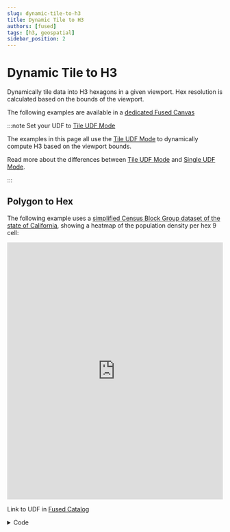 ```yaml
---
slug: dynamic-tile-to-h3
title: Dynamic Tile to H3
authors: [fused]
tags: [h3, geospatial]
sidebar_position: 2
---
```


# Dynamic Tile to H3

Dynamically tile data into H3 hexagons in a given viewport. Hex resolution is calculated based on the bounds of the viewport.

The following examples are available in a [dedicated Fused Canvas](https://www.fused.io/canvas/fc_6axFAIdiqYrWuLNkDXi06c)

:::note Set your UDF to [Tile UDF Mode](/tutorials/Geospatial%20with%20Fused/filetile/#tile-udf)

The examples in this page all use the [Tile UDF Mode](/tutorials/Geospatial%20with%20Fused/filetile/#tile-udf) to dynamically compute H3 based on the viewport bounds.

Read more about the differences between [Tile UDF Mode](/tutorials/Geospatial%20with%20Fused/filetile/#tile-udf) and [Single UDF Mode](/tutorials/Geospatial%20with%20Fused/filetile/#single-udf).

:::

## Polygon to Hex

The following example uses a [simplified Census Block Group dataset of the state of California](https://www.fused.io/workbench/files?path=s3%3A%2F%2Ffused-asset%2Fdemos%2Fcatchment_analysis%2Fsimplified_acs_bg_ca_2022.parquet), showing a heatmap of the population density per hex 9 cell:

<iframe 
  src="https://www.fused.io/server/v1/realtime-shared/fc_6axFAIdiqYrWuLNkDXi06c-hex_tile_map_template_with_tooltip_v2/run/file"
  width="100%"
  height="600px"
  frameBorder="0"
  style={{borderRadius: '8px'}}
></iframe>

Link to UDF in [Fused Catalog](https://www.fused.io/workbench/catalog/census_to_hex_template_v2-53ff4b2f-fb6e-4284-9c0d-4b5f04b4f3d1)

<details>
<summary>Code</summary>
```python showLineNumbers
@fused.udf
def udf(
    bounds: fused.types.Bounds = [-125.0, 24.0, -66.9, 49.0],
    path: str = "s3://fused-asset/demos/catchment_analysis/simplified_acs_bg_ca_2022.parquet",
    min_hex_cell_res: int= 11, # Increase this if working with high res local data
    max_hex_cell_res: int= 4,
):
    import pandas as pd
    import geopandas as gpd
    
    common = fused.load("https://github.com/fusedio/udfs/tree/f430c25/public/common/")
    
    # Dynamic H3 resolution
    def dynamic_h3_res(b):
        z = common.estimate_zoom(b)
        return max(min(int(2 + z / 1.5),min_hex_cell_res), max_hex_cell_res)
    
    parent_res = max(dynamic_h3_res(bounds) - 1, 0)
    
    # Load and clip data
    gdf = gpd.read_parquet(path)
    tile = common.get_tiles(bounds, clip=True)
    gdf = gdf.to_crs(4326).clip(tile)
    
    # Early exit if empty
    if len(gdf) == 0:
        return pd.DataFrame(columns=["hex", "POP", "pct"])
    
    # Hexify
    con = common.duckdb_connect()
    df_hex = common.gdf_to_hex(gdf, res=parent_res, add_latlng_cols=None)
    con.register("df_hex", df_hex)
    
    # Aggregate to parent hexagons and calculate percentages
    # In this case we're aggregating by sum
    query = f"""
    WITH agg AS (
        SELECT 
            h3_cell_to_parent(hex, {parent_res}) AS hex, 
            SUM(POP) AS POP
        FROM df_hex
        GROUP BY hex
    )
    SELECT
        hex,
        POP,
        POP * 100.0 / SUM(POP) OVER () AS pct
    FROM agg
    ORDER BY POP DESC
    """
    
    return con.sql(query).df()
```
</details>

### Requirements

- Polygon Dataset
```csv
          GEOID  POP  ...                                           geometry
0  060376500012  82   ...  POLYGON ((-118.32649 33.88282, -118.32206 33.8...
1  060376500014  315  ...  POLYGON ((-118.32647 33.87978, -118.32214 33.8...
2  060376503002  145  ...  POLYGON ((-118.3525 33.87249, -118.34388 33.87...
```

- Passing the [viewport `bounds`](/tutorials/Geospatial%20with%20Fused/filetile/#bounds)

```python showLineNumbers
bounds: fused.types.Bounds = [-118.32649, 33.87249, -118.32206, 33.88282]
```

- Field to hexagonify & Aggregation function. In this example we're summing the population: `POP`

### Logic

1. Get tile & hex resolution

```python showLineNumbers
common = fused.load("https://github.com/fusedio/udfs/tree/f430c25/public/common/")

def dynamic_h3_res(b):
    z = common.estimate_zoom(b)
    return max(min(int(2 + z / 1.5),min_hex_cell_res), max_hex_cell_res)

parent_res = max(dynamic_h3_res(bounds) - 1, 0)
```

2. Load data & clip to tile

```python showLineNumbers
gdf = gpd.read_parquet(path)
tile = common.get_tiles(bounds, clip=True)
gdf = gdf.to_crs(4326).clip(tile)
```

3. Hexify

```python showLineNumbers
# We'll use functions from the common UDFs
df_hex = common.gdf_to_hex(gdf, res=parent_res, add_latlng_cols=None)
```

4. Aggregate

```python showLineNumbers
query = f"""
WITH agg AS (
    SELECT 
        h3_cell_to_parent(hex, {parent_res}) AS hex, 
        SUM(POP) AS POP
    FROM df_hex
    GROUP BY hex
)
SELECT
    hex,
    POP,
    POP * 100.0 / SUM(POP) OVER () AS pct
FROM agg
ORDER BY POP DESC
"""

hex_df = con.sql(query).df()
```

## Raster to Hex

This example uses [AWS's Terrain Tiles](https://registry.opendata.aws/terrain-tiles/) tiled GeoTiff data. Hexagons show elevation data:

<iframe 
  src="https://www.fused.io/server/v1/realtime-shared/fsh_5o5UNLYxDNTN5ldzVFkeuR/run/file"
  width="100%"
  height="600px"
  frameBorder="0"
  style={{borderRadius: '8px'}}
></iframe>

Link to UDF in [Fused Catalog](https://github.com/fusedio/udfs/tree/966a45f/community/sina/DEM_Tile_Example/)

<details>
<summary>Code Details</summary>
```python showLineNumbers
@fused.udf
def udf(bounds: fused.types.Bounds = [-90.691,-21.719,-21.300,75.897], stats_type="mean", type='hex', color_scale:float=1):
    import pandas as pd
    import rioxarray

    common = fused.load("https://github.com/fusedio/udfs/tree/b7637ee/public/common/")
    # convert bounds to tile
    tile = common.get_tiles(bounds, clip=True)

    # 1. Initial parameters
    x, y, z = tile.iloc[0][["x", "y", "z"]]
    url = f"https://s3.amazonaws.com/elevation-tiles-prod/geotiff/{z}/{x}/{y}.tif"
    if type=='png':
        return url_to_plasma(url, min_max=(-1000,2000/color_scale**0.5), colormap='plasma')
    else:
        
        res_offset = 1  # lower makes the hex finer
        h3_size = max(min(int(3 + z / 2), 12) - res_offset, 2)
        print(h3_size)
    
        # 2. Read tiff
        da_tiff = rioxarray.open_rasterio(url).squeeze(drop=True).rio.reproject("EPSG:4326")
        df_tiff = da_tiff.to_dataframe("data").reset_index()[["y", "x", "data"]]
    
        # 3. Hexagonify & aggregate
        df = aggregate_df_hex(
            df_tiff, h3_size, latlng_cols=["y", "x"], stats_type=stats_type
        )
        df["elev_scale"] = int((15 - z) * 1)
        df["metric"]=df["metric"]*color_scale
        df = df[df["metric"] > 0]
        return df



def url_to_plasma(url, min_max=None, colormap='plasma'):
    common = fused.load("https://github.com/fusedio/udfs/tree/b7637ee/public/common/")

    return common.arr_to_plasma(common.url_to_arr(url).squeeze(), min_max=min_max, colormap=colormap, reverse=False)


@fused.cache
def df_to_hex(df, res, latlng_cols=("lat", "lng")):  
    common = fused.load("https://github.com/fusedio/udfs/tree/b7637ee/public/common/")
    qr = f"""
            SELECT h3_latlng_to_cell({latlng_cols[0]}, {latlng_cols[1]}, {res}) AS hex, ARRAY_AGG(data) as agg_data
            FROM df
            group by 1
          --  order by 1
        """
    con = common.duckdb_connect()
    return con.query(qr).df()


@fused.cache
def aggregate_df_hex(df, res, latlng_cols=("lat", "lng"), stats_type="mean"):
    import pandas as pd

    df = df_to_hex(df, res=res, latlng_cols=latlng_cols)
    if stats_type == "sum":
        fn = lambda x: pd.Series(x).sum()
    elif stats_type == "mean":
        fn = lambda x: pd.Series(x).mean()
    else:
        fn = lambda x: pd.Series(x).mean()
    df["metric"] = df.agg_data.map(fn)
    return df

```
</details>

### Requirements

- Raster Dataset (in this case [AWS's Terrain Tiles](https://registry.opendata.aws/terrain-tiles/)):

```bash
                y           x  data
0       84.776183 -179.725474 -2191
1       84.776183 -179.176421 -2176
2       84.776183 -178.627369 -2176
```

- Passing the [viewport `bounds`](/tutorials/Geospatial%20with%20Fused/filetile/#bounds)

```python showLineNumbers
bounds: fused.types.Bounds = [-90.691,-21.719,-21.300,75.897]
```

### Logic

1. Get tile & hex resolution

```python showLineNumbers
x, y, z = tile.iloc[0][["x", "y", "z"]]
url = f"https://s3.amazonaws.com/elevation-tiles-prod/geotiff/{z}/{x}/{y}.tif"

res_offset = 1  # lower makes the hex finer
h3_size = max(min(int(3 + z / 2), 12) - res_offset, 2)
```

2. Read array & return as dataframe

```python showLineNumbers
da_tiff = rioxarray.open_rasterio(url).squeeze(drop=True).rio.reproject("EPSG:4326")
df_tiff = da_tiff.to_dataframe("data").reset_index()[["y", "x", "data"]]
```

3. Hexagonify & aggregate

```python showLineNumbers
df = df_tiff
res = h3_size
latlng_cols=("lat", "lng")

# duckdb query 
qr = f"""
        SELECT h3_latlng_to_cell({latlng_cols[0]}, {latlng_cols[1]}, {res}) AS hex, ARRAY_AGG(data) as agg_data
        FROM df
        group by 1
    """
```

4. Aggregate 

```python showLineNumbers
@fused.cache
def aggregate_df_hex(df, res, latlng_cols=("lat", "lng"), stats_type="mean"):
    import pandas as pd

    df = df_to_hex(df, res=res, latlng_cols=latlng_cols)
    if stats_type == "sum":
        fn = lambda x: pd.Series(x).sum()
    elif stats_type == "mean":
        fn = lambda x: pd.Series(x).mean()
    else:
        fn = lambda x: pd.Series(x).mean()
    df["metric"] = df.agg_data.map(fn)
    return df
```

## Visualize H3 

### Custom Map UDF

We built a [custom Map UDF template](https://www.fused.io/workbench/catalog/Hex_Tile_Map_Template-f9e91177-3225-4cf5-ab07-7b5d10b6bdff) that takes in H3 hexagons and renders them on a map.

Using this template you simply need to pass your data & a custom config to render a custom HTML map:

<iframe 
  src="https://www.fused.io/server/v1/realtime-shared/fsh_3dFHuJqgI1wucNJMJf06Ii/run/file"
  width="100%"
  height="600px"
  frameBorder="0"
  style={{borderRadius: '8px'}}
></iframe>

<details>
<summary>Code</summary>

```python showLineNumbers
@fused.udf
def udf():
    """
    Visualize the California census block-group hex tiles on a map using the
    `hex_tile_map_template_with_tooltip_v2` template.

    The template is called via its shared token (or name) and is provided with:
      • tile_url_template – points to the vector-tile UDF `census_hex_all_california_bg`
      • config_json – a purple colour scale for the POP attribute (0-10 000)
      • tooltip_columns – columns to show when hovering (POP, GEOID, NAME)
    """
    # URL that serves the vector tiles for the census hex data.
    tile_url_template = (
        "https://www.fused.io/server/v1/realtime-shared/"
        "fsh_3jeg2MDjozUl8kXqSAxFGE/run/tiles/{z}/{x}/{y}?dtype_out_vector=json"
    )

    # Configuration for the H3HexagonLayer – purple colour ramp on POP (0-10 000)
    config_json = r"""{
      "tileLayer": {
        "@@type": "TileLayer",
        "maxZoom": 12
      },
      "hexLayer": {
        "@@type": "H3HexagonLayer",
        "filled": true,
        "pickable": true,
        "extruded": false,
        "getHexagon": "@@=properties.hex",
        "getFillColor": {
          "@@function": "colorContinuous",
          "attr": "POP",
          "domain": [0, 10000],
          "steps": 20,
          "colors": "Purp",
          "nullColor": [184,184,184]
        }
      }
    }"""

    # Columns we want to show in the tooltip when hovering over a hex.
    tooltip_columns = ["POP", "GEOID", "NAME"]

    return fused.run(
        "UDF_Hex_Tile_Map_Template",
        tile_url_template=tile_url_template,
        config_json=config_json,
        center_lng=-119.4179,
        center_lat=36.7783,
        zoom=5,
        tooltip_columns=tooltip_columns,
    )
```
</details>

### In Workbench Map Viewer

- [Vector `H3HexagonLayer` with Tiles](/workbench/udf-builder/styling/#vector-h3hexagonlayer-with-tiles)
